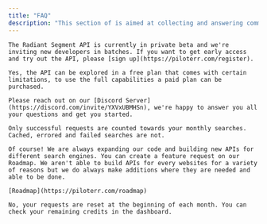 ```yaml
---
title: "FAQ"
description: "This section of is aimed at collecting and answering common questions that developers may have when working with the API."
---
```


<Accordion title="How do I signup for the API?">

    The Radiant Segment API is currently in private beta and we're inviting new developers in batches. If you want to get early access and try out the API, please [sign up](https://piloterr.com/register).

</Accordion>

<Accordion title="Is the API free to use?">

    Yes, the API can be explored in a free plan that comes with certain limitations, to use the full capabilities a paid plan can be purchased.

</Accordion>

<Accordion title="I have some questions, where can I get help? ">

    Please reach out on our [Discord Server](https://discord.com/invite/YXVxUBMHSn), we're happy to answer you all your questions and get you started.

</Accordion>

<Accordion title="How requests are counted?">

    Only successful requests are counted towards your monthly searches. Cached, errored and failed searches are not.

</Accordion>

<Accordion title="Can I request that Piloterr adds an API for scraping?">

    Of course! We are always expanding our code and building new APIs for different search engines. You can create a feature request on our Roadmap. We aren't able to build APIs for every websites for a variety of reasons but we do always make additions where they are needed and able to be done.

    [Roadmap](https://piloterr.com/roadmap)

</Accordion>

<Accordion title="Do I keep my requests the following month?">

    No, your requests are reset at the beginning of each month. You can check your remaining credits in the dashboard.

</Accordion>
